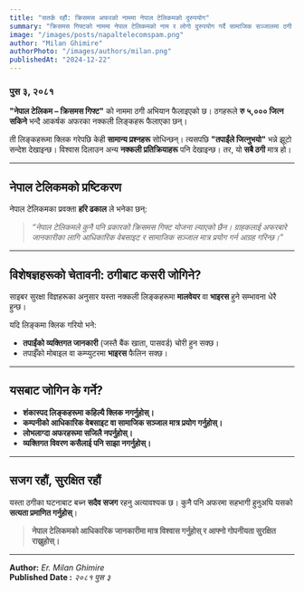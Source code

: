 ```yaml
---
title: "सतर्क रहौं: क्रिसमस अफरको नाममा नेपाल टेलिकमको दुरुपयोग"
summary: "क्रिसमस गिफ्टको नाममा नेपाल टेलिकमको नाम र लोगो दुरुपयोग गर्दै सामाजिक सञ्जालमा ठगी अभियान चलाइएको छ। “नेपाल टेलिकम – क्रिसमस गिफ्ट” को नाउँ दिएर पुरस्कार जित्न सकिने भन्दै नक्कली लिङ्कहरू फैलाइएको छ।"
image: "/images/posts/napaltelecomspam.png"
author: "Milan Ghimire"
authorPhoto: "/images/authors/milan.png"
publishedAt: "2024-12-22"
---
```



### **पुस ३, २०८१**  

 **"नेपाल टेलिकम – क्रिसमस गिफ्ट"** को नाममा ठगी अभियान फैलाइएको छ। ठगहरूले **रु ५,००० जित्न सकिने** भन्दै आकर्षक अफरका नक्कली लिङ्कहरू फैलाएका छन्।  

ती लिङ्कहरूमा क्लिक गरेपछि केही **सामान्य प्रश्नहरू** सोधिन्छन्। त्यसपछि **"तपाईंले जित्नुभयो"** भन्ने झूटो सन्देश देखाइन्छ। विश्वास दिलाउन अन्य **नक्कली प्रतिक्रियाहरू** पनि देखाइन्छ। तर, यो **सबै ठगी** मात्र हो।  

---

## **नेपाल टेलिकमको प्रष्टिकरण**  

नेपाल टेलिकमका प्रवक्ता **हरि ढकाल** ले भनेका छन्:  

> *“नेपाल टेलिकमले कुनै पनि प्रकारको क्रिसमस गिफ्ट योजना ल्याएको छैन। ग्राहकलाई अफरबारे जानकारीका लागि आधिकारिक वेबसाइट र सामाजिक सञ्जाल मात्र प्रयोग गर्न आग्रह गरिन्छ।”*  

---

## **विशेषज्ञहरूको चेतावनी: ठगीबाट कसरी जोगिने?**  

साइबर सुरक्षा विज्ञहरूका अनुसार यस्ता नक्कली लिङ्कहरूमा **मालवेयर** वा **भाइरस** हुने सम्भावना धेरै हुन्छ।  

यदि लिङ्कमा क्लिक गरियो भने:  

- **तपाईंको व्यक्तिगत जानकारी** (जस्तै बैंक खाता, पासवर्ड) चोरी हुन सक्छ।  
- तपाईँको मोबाइल वा कम्प्युटरमा **भाइरस** फैलिन सक्छ।  

---

## **यसबाट जोगिन के गर्ने?**  

- **शंकास्पद लिङ्कहरूमा कहिल्यै क्लिक नगर्नुहोस्।**  
- **कम्पनीको आधिकारिक वेबसाइट वा सामाजिक सञ्जाल मात्र प्रयोग गर्नुहोस्।**  
- **लोभलाग्दा अफरहरूमा सजिलै नपर्नुहोस्।**  
- **व्यक्तिगत विवरण कसैलाई पनि साझा नगर्नुहोस्।**  

---

## **सजग रहौं, सुरक्षित रहौं**  

यस्ता ठगीका घटनाबाट बच्न **सदैव सजग** रहनु अत्यावश्यक छ। कुनै पनि अफरमा सहभागी हुनुअघि यसको **सत्यता प्रमाणित गर्नुहोस्**।  

> **नेपाल टेलिकमको आधिकारिक जानकारीमा मात्र विश्वास गर्नुहोस् र आफ्नो गोपनीयता सुरक्षित राख्नुहोस्।**  

---

**Author:** *Er. Milan Ghimire*  
**Published Date :** *२०८१ पुस ३*  